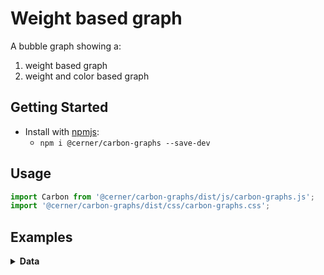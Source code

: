 

# Weight based graph

A bubble graph showing a:
1) weight based graph
2) weight and color based graph

## Getting Started

- Install with [npmjs](https://www.npmjs.com):
  - `npm i @cerner/carbon-graphs --save-dev`

## Usage

```jsx
import Carbon from '@cerner/carbon-graphs/dist/js/carbon-graphs.js';
import '@cerner/carbon-graphs/dist/css/carbon-graphs.css';
```

## Examples
<WeightColorBasedGraphExample />

<WeightBasedGraphExample />

<details>
<summary style={{fontSize: 24 }}>
<b>Data</b>
</summary>

### Graph Config object
<GraphConfig />

### Data object
<DataObject />
<DataObject2 />
</details>
